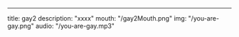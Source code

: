 ---
title: gay2
description: "xxxx"
mouth: "/gay2Mouth.png"
img: "/you-are-gay.png"
audio: "/you-are-gay.mp3"
